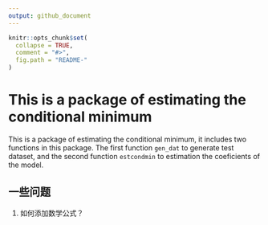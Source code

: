 ```yaml
---
output: github_document
---
```


<!-- README.md is generated from README.Rmd. Please edit that file -->

```r
knitr::opts_chunk$set(
  collapse = TRUE,
  comment = "#>",
  fig.path = "README-"
)
```

# This is a package of estimating the conditional minimum

This is a package of estimating the conditional minimum, it includes two functions in this package. The first function `gen_dat` to generate test dataset, and the second function `estcondmin` to estimation the coeficients of the model. 


## 一些问题

1. 如何添加数学公式？

